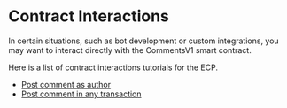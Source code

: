 # Contract Interactions

In certain situations, such as bot development or custom integrations, you may want to interact directly with the CommentsV1 smart contract.

Here is a list of contract interactions tutorials for the ECP.

- [Post comment as author](/integration-options/contract-interactions/post-as-author)
- [Post comment in any transaction](/integration-options/contract-interactions/post-in-any-transaction)
